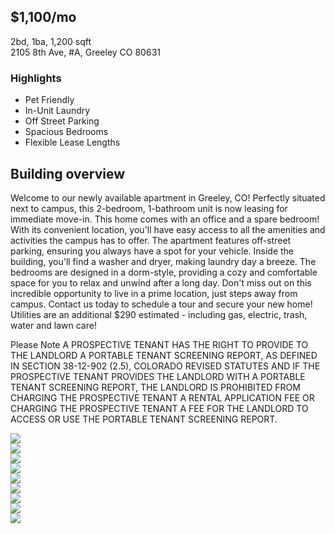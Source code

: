 
<div style={{margin: '2rem',   display: 'grid',
  gridTemplateColumns: '[a1] 4fr [a2] 1fr [b2] 3fr [a3] 2fr [b3] 2fr [a4] 3fr [b4] 1fr [a5] 4fr [a6]',
  gridColumnGap: '2vw',
  gridRowGap: '5vh',
  margin: '2rem'}}>

<div style={{gridColumn: 'a1 / b2'}}>
<h2 style={{marginBottom: '2rem', fontWeight: '700'}}>$1,100/mo</h2>
<div style={{marginBottom: '2rem'}}>2bd, 1ba, 1,200 sqft</div>

<div style={{marginBottom: '2rem', fontWeight: '700'}}>2105 8th Ave, #A, Greeley CO 80631</div>


<div style={{marginBottom: '1rem'}}>
<h3>Highlights</h3>
<div style={{margin: '1rem'}}>

<ul>
<li>Pet Friendly</li>
<li>In-Unit Laundry</li>
<li>Off Street Parking</li>
<li>Spacious Bedrooms</li>
<li>Flexible Lease Lengths</li>
</ul>
</div>
</div>
</div>

<div style={{gridColumn: 'a3 / a6'}}>
<h2>Building overview</h2>
<p style={{margin: '1rem 0 1rem 0'}}>

Welcome to our newly available apartment in Greeley, CO! 
Perfectly situated next to campus, this 2-bedroom, 1-bathroom unit is now leasing for immediate move-in. 
This home comes with an office and a spare bedroom! With its convenient location, 
you'll have easy access to all the amenities and activities the campus has to offer. 
The apartment features off-street parking, ensuring you always have a spot for your vehicle. 
Inside the building, you'll find a washer and dryer, making laundry day a breeze. 
The bedrooms are designed in a dorm-style, providing a cozy and comfortable space for you to 
relax and unwind after a long day. Don't miss out on this incredible opportunity to live 
in a prime location, just steps away from campus. Contact us today to schedule a tour and secure your new home!
Utilities are an additional $290 estimated - including gas, electric, trash, water and lawn care!
</p>
<p style={{marginTop: '1rem'}}>
Please Note
A PROSPECTIVE TENANT HAS THE RIGHT TO PROVIDE TO THE LANDLORD A PORTABLE TENANT SCREENING REPORT, AS DEFINED IN SECTION 38-12-902 (2.5), COLORADO REVISED STATUTES AND IF THE PROSPECTIVE TENANT PROVIDES THE LANDLORD WITH A PORTABLE TENANT SCREENING REPORT, THE LANDLORD IS PROHIBITED FROM CHARGING THE PROSPECTIVE TENANT A RENTAL APPLICATION FEE OR CHARGING THE PROSPECTIVE TENANT A FEE FOR THE LANDLORD TO ACCESS OR USE THE PORTABLE TENANT SCREENING REPORT.
</p>
</div>

</div>


<div style={{display: 'inline-flex', gap: '2rem', flexWrap: 'wrap', margin: '2rem'}} >
    <div>
        <Image quality={100} style={{objectFit: 'cover', boxShadow: 'rgba(0, 0, 0, 0.1) 0px 10px 15px -3px, rgba(0, 0, 0, 0.1) 0px 4px 6px -4px', borderRadius: '1rem'}} width={250} height={250} src="https://photos.zillowstatic.com/fp/08bb9c3d1af9bb3d78486d946c0dfde2-o_a.webp"/>
    </div>
    <div>
        <Image quality={100} style={{objectFit: 'cover', boxShadow: 'rgba(0, 0, 0, 0.1) 0px 10px 15px -3px, rgba(0, 0, 0, 0.1) 0px 4px 6px -4px', borderRadius: '1rem'}} width={250} height={250} src="https://photos.zillowstatic.com/fp/5b5df924b65c9dff12b7e952039c73b5-uncropped_scaled_within_1536_1152.webp"/>
    </div>
    <div>
        <Image quality={100} style={{objectFit: 'cover', boxShadow: 'rgba(0, 0, 0, 0.1) 0px 10px 15px -3px, rgba(0, 0, 0, 0.1) 0px 4px 6px -4px', borderRadius: '1rem'}} width={250} height={250} src="https://photos.zillowstatic.com/fp/86abb7f3e790990b9702e6f7060a830b-uncropped_scaled_within_1536_1152.webp"/>
    </div>
    <div>
        <Image quality={100} style={{objectFit: 'cover', boxShadow: 'rgba(0, 0, 0, 0.1) 0px 10px 15px -3px, rgba(0, 0, 0, 0.1) 0px 4px 6px -4px', borderRadius: '1rem'}} width={250} height={250} src="https://photos.zillowstatic.com/fp/768b685d39d84a9f392120718d783835-uncropped_scaled_within_1536_1152.webp"/>
    </div>
    <div>
        <Image quality={100} style={{objectFit: 'cover', boxShadow: 'rgba(0, 0, 0, 0.1) 0px 10px 15px -3px, rgba(0, 0, 0, 0.1) 0px 4px 6px -4px', borderRadius: '1rem'}} width={250} height={250} src="https://photos.zillowstatic.com/fp/87387a588439db14d823af49702a07eb-uncropped_scaled_within_1536_1152.webp"/>
    </div>
    <div>
        <Image quality={100} style={{objectFit: 'cover', boxShadow: 'rgba(0, 0, 0, 0.1) 0px 10px 15px -3px, rgba(0, 0, 0, 0.1) 0px 4px 6px -4px', borderRadius: '1rem'}} width={250} height={250} src="https://photos.zillowstatic.com/fp/9b84214803b23d583b876a77d7ee8e36-uncropped_scaled_within_1536_1152.webp"/>
    </div>
    <div>
        <Image quality={100} style={{objectFit: 'cover', boxShadow: 'rgba(0, 0, 0, 0.1) 0px 10px 15px -3px, rgba(0, 0, 0, 0.1) 0px 4px 6px -4px', borderRadius: '1rem'}} width={250} height={250} src="https://photos.zillowstatic.com/fp/f2d8330987b2e97bf95526584f0b1fd8-uncropped_scaled_within_1536_1152.webp"/>
    </div>
    <div>
        <Image quality={100} style={{objectFit: 'cover', boxShadow: 'rgba(0, 0, 0, 0.1) 0px 10px 15px -3px, rgba(0, 0, 0, 0.1) 0px 4px 6px -4px', borderRadius: '1rem'}} width={250} height={250} src="https://photos.zillowstatic.com/fp/331caa2dd8a9d00c178f2cb00ef12030-uncropped_scaled_within_1536_1152.webp"/>
    </div>
    <div>
        <Image quality={100} style={{objectFit: 'cover', boxShadow: 'rgba(0, 0, 0, 0.1) 0px 10px 15px -3px, rgba(0, 0, 0, 0.1) 0px 4px 6px -4px', borderRadius: '1rem'}} width={250} height={250} src="https://photos.zillowstatic.com/fp/3daf891ee3e78ba04795a4ea7df8cec2-uncropped_scaled_within_1536_1152.webp"/>
    </div>
</div>
